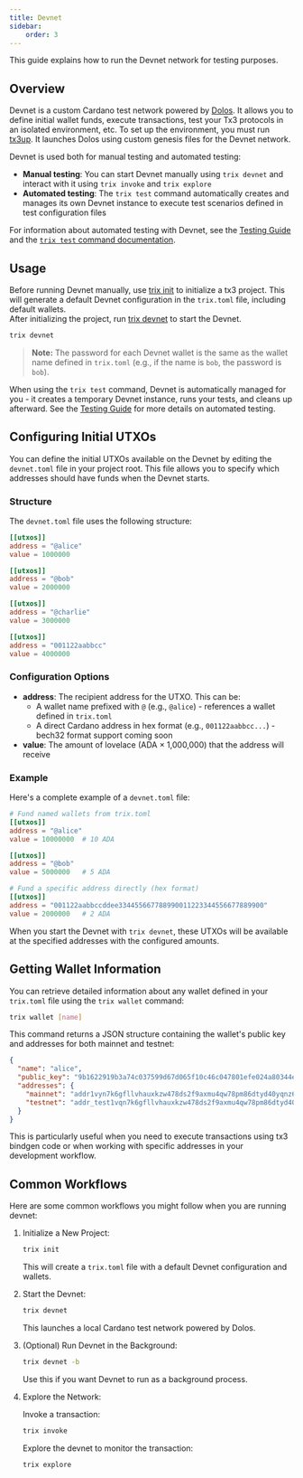 ```yaml
---
title: Devnet
sidebar:
    order: 3
---
```



This guide explains how to run the Devnet network for testing purposes.

## Overview

Devnet is a custom Cardano test network powered by [Dolos](https://docs.txpipe.io/dolos). It allows you to define initial wallet funds, execute transactions, test your Tx3 protocols in an isolated environment, etc. To set up the environment, you must run [tx3up](./tx3up). It launches Dolos using custom genesis files for the Devnet network.

Devnet is used both for manual testing and automated testing:
- **Manual testing**: You can start Devnet manually using `trix devnet` and interact with it using `trix invoke` and `trix explore`
- **Automated testing**: The `trix test` command automatically creates and manages its own Devnet instance to execute test scenarios defined in test configuration files

For information about automated testing with Devnet, see the [Testing Guide](./testing) and the [`trix test` command documentation](./trix#trix-test).

## Usage

Before running Devnet manually, use [trix init](./trix#trix-init) to initialize a tx3 project. This will generate a default Devnet configuration in the `trix.toml` file, including default wallets.  
After initializing the project, run [trix devnet](./trix#trix-devnet) to start the Devnet.

```sh
trix devnet
```

> **Note:** The password for each Devnet wallet is the same as the wallet name defined in `trix.toml` (e.g., if the name is `bob`, the password is `bob`).

When using the `trix test` command, Devnet is automatically managed for you - it creates a temporary Devnet instance, runs your tests, and cleans up afterward. See the [Testing Guide](./testing) for more details on automated testing.

## Configuring Initial UTXOs

You can define the initial UTXOs available on the Devnet by editing the `devnet.toml` file in your project root. This file allows you to specify which addresses should have funds when the Devnet starts.

### Structure

The `devnet.toml` file uses the following structure:

```toml
[[utxos]]
address = "@alice"
value = 1000000

[[utxos]]
address = "@bob"
value = 2000000

[[utxos]]
address = "@charlie"
value = 3000000

[[utxos]]
address = "001122aabbcc"
value = 4000000
```

### Configuration Options

- **address**: The recipient address for the UTXO. This can be:
  - A wallet name prefixed with `@` (e.g., `@alice`) - references a wallet defined in `trix.toml`
  - A direct Cardano address in hex format (e.g., `001122aabbcc...`) - bech32 format support coming soon
- **value**: The amount of lovelace (ADA × 1,000,000) that the address will receive

### Example

Here's a complete example of a `devnet.toml` file:

```toml
# Fund named wallets from trix.toml
[[utxos]]
address = "@alice"
value = 10000000  # 10 ADA

[[utxos]]
address = "@bob"
value = 5000000   # 5 ADA

# Fund a specific address directly (hex format)
[[utxos]]
address = "001122aabbccddee334455667788990011223344556677889900"
value = 2000000   # 2 ADA
```

When you start the Devnet with `trix devnet`, these UTXOs will be available at the specified addresses with the configured amounts.

## Getting Wallet Information

You can retrieve detailed information about any wallet defined in your `trix.toml` file using the `trix wallet` command:

```sh
trix wallet [name]
```

This command returns a JSON structure containing the wallet's public key and addresses for both mainnet and testnet:

```json
{
  "name": "alice",
  "public_key": "9b1622919b3a74c037599d67d065f10c46c047801efe024a80344e79be4d9c0b2edb662977726943b63e8c9c5ee761c77f682ee31ef28e74fcab8a54bf692438",
  "addresses": {
    "mainnet": "addr1vyn7k6gfllvhauxkzw478ds2f9axmu4qw78pm86dtyd40yqnz6dv9",
    "testnet": "addr_test1vqn7k6gfllvhauxkzw478ds2f9axmu4qw78pm86dtyd40yqg2w3rq"
  }
}
```

This is particularly useful when you need to execute transactions using tx3 bindgen code or when working with specific addresses in your development workflow.

## Common Workflows

Here are some common workflows you might follow when you are running devnet:

<Steps>

1. Initialize a New Project:

   ```sh
   trix init
   ```

   This will create a `trix.toml` file with a default Devnet configuration and wallets.

2. Start the Devnet:
   ```sh
   trix devnet
   ```

   This launches a local Cardano test network powered by Dolos.

3. (Optional) Run Devnet in the Background:
   ```sh
   trix devnet -b
   ```

   Use this if you want Devnet to run as a background process.

4. Explore the Network:

   Invoke a transaction:
   ```sh
   trix invoke
   ```

   Explore the devnet to monitor the transaction:
   ```sh
   trix explore
   ```

</Steps>

